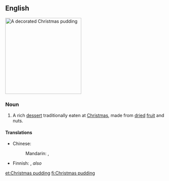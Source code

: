 ==English==
[[Image:Christmas pudding.JPG|right|240px|thumb|A decorated Christmas pudding]]
{{wikipedia}}

===Noun===
{{en-noun|head=[[Christmas]] [[pudding]]}}

# A rich [[dessert]] traditionally eaten at [[Christmas]], made from [[dried]] [[fruit]] and nuts.

====Translations====
{{trans-top|rich dessert traditionally eaten at Christmas}}
* Chinese:
*: Mandarin: {{t|cmn|聖誕布丁|sc=Hani}}, {{t|cmn|圣诞布丁|tr=shèngdàn bùdīng|sc=Hani}}
{{trans-mid}}
* Finnish: {{t+|fi|Christmas pudding}}, ''also'' {{t|fi|jouluvanukas}}
{{trans-bottom}}

[[et:Christmas pudding]]
[[fi:Christmas pudding]]